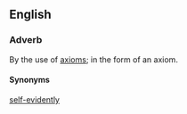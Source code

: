 ==English==
===Adverb===
By the use of [[axioms]]; in the form of an axiom.

====Synonyms====
[[self-evidently]]